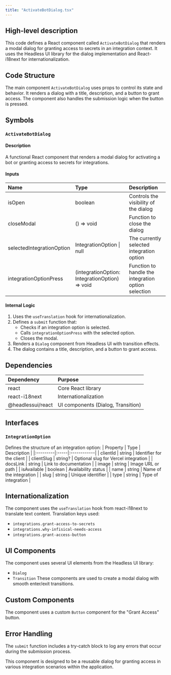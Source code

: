 ```yaml
---
title: "ActivateBotDialog.tsx"
---
```


## High-level description
This code defines a React component called `ActivateBotDialog` that renders a modal dialog for granting access to secrets in an integration context. It uses the Headless UI library for the dialog implementation and React-i18next for internationalization.

## Code Structure
The main component `ActivateBotDialog` uses props to control its state and behavior. It renders a dialog with a title, description, and a button to grant access. The component also handles the submission logic when the button is pressed.

## Symbols

### `ActivateBotDialog`
#### Description
A functional React component that renders a modal dialog for activating a bot or granting access to secrets for integrations.

#### Inputs
| Name | Type | Description |
|:-----|:-----|:------------|
| isOpen | boolean | Controls the visibility of the dialog |
| closeModal | () =&gt; void | Function to close the dialog |
| selectedIntegrationOption | IntegrationOption \| null | The currently selected integration option |
| integrationOptionPress | (integrationOption: IntegrationOption) =&gt; void | Function to handle the integration option selection |

#### Internal Logic
1. Uses the `useTranslation` hook for internationalization.
2. Defines a `submit` function that:
   - Checks if an integration option is selected.
   - Calls `integrationOptionPress` with the selected option.
   - Closes the modal.
3. Renders a `Dialog` component from Headless UI with transition effects.
4. The dialog contains a title, description, and a button to grant access.

## Dependencies
| Dependency | Purpose |
|:-----------|:--------|
| react | Core React library |
| react-i18next | Internationalization |
| @headlessui/react | UI components (Dialog, Transition) |

## Interfaces

### `IntegrationOption`
Defines the structure of an integration option:
| Property | Type | Description |
|:---------|:-----|:------------|
| clientId | string | Identifier for the client |
| clientSlug | string? | Optional slug for Vercel integration |
| docsLink | string | Link to documentation |
| image | string | Image URL or path |
| isAvailable | boolean | Availability status |
| name | string | Name of the integration |
| slug | string | Unique identifier |
| type | string | Type of integration |

## Internationalization
The component uses the `useTranslation` hook from react-i18next to translate text content. Translation keys used:
- `integrations.grant-access-to-secrets`
- `integrations.why-infisical-needs-access`
- `integrations.grant-access-button`

## UI Components
The component uses several UI elements from the Headless UI library:
- `Dialog`
- `Transition`
These components are used to create a modal dialog with smooth enter/exit transitions.

## Custom Components
The component uses a custom `Button` component for the "Grant Access" button.

## Error Handling
The `submit` function includes a try-catch block to log any errors that occur during the submission process.

This component is designed to be a reusable dialog for granting access in various integration scenarios within the application.
